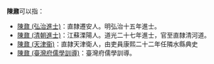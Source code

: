 '''陳鼐'''可以指：
*[[陳鼐_(弘治進士)|陳鼐 (弘治進士)]]：直隸遷安人。明弘治十五年進士。
*[[陳鼐_(清朝進士)|陳鼐 (清朝進士)]]：江蘇溧陽人。道光二十七年進士，官至直隸清河道。
*[[陳鼐_(天津衞)|陳鼐 (天津衞)]]：直隷天津衛人，由吏員康熙二十二年任隣水縣典史
*[[陳鼐_(臺灣府儒學訓導)|陳鼐 (臺灣府儒學訓導)]]：臺灣府儒學訓導。

{{消歧义|N鼐|Cat=二字陈姓人名消歧义}}